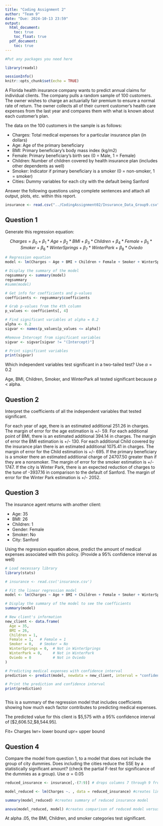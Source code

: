 ```yaml
---
title: "Coding Assignment 2"
author: "Team 9"
date: "Due: 2024-10-13 23:59"
output:
  html_document:
    toc: true
    toc_float: true
  pdf_document:
    toc: true
---
```


```r
#Put any packages you need here

library(readxl)

sessionInfo()
knitr::opts_chunk$set(echo = TRUE)


```

A Florida health insurance company wants to predict annual claims for individual clients. The company pulls a random sample of 100 customers. The owner wishes to charge an actuarially fair premium to ensure a normal rate of return. The owner collects all of their current customer’s health care expenses from the last year and compares them with what is known about each customer’s plan. 

The data on the 100 customers in the sample is as follows:

-	Charges: Total medical expenses for a particular insurance plan (in dollars)
-	Age: Age of the primary beneficiary
-	BMI: Primary beneficiary’s body mass index (kg/m2)
-	Female: Primary beneficiary’s birth sex (0 = Male, 1 = Female)
-	Children: Number of children covered by health insurance plan (includes other dependents as well)
-	Smoker: Indicator if primary beneficiary is a smoker (0 = non-smoker, 1 = smoker)
-	Cities: Dummy variables for each city with the default being Sanford

Answer the following questions using complete sentences and attach all output, plots, etc. within this report.


```r

insurance <- read.csv("../CodingAssignment02/Insurance_Data_Group9.csv")
```


## Question 1

Generate this regression equation:

$$Charges = \beta_{0}+\beta_{1}*Age+\beta_{2}*BMI+\beta_{3}*Children + \beta_{4}*Female + \beta_{5}*Smoker + \beta_{6}*WinterSprings + \beta_{7}*WinterPark + \beta_{8}*Oviedo$$

```r

# Regression equation
model <- lm(Charges ~ Age + BMI + Children + Female + Smoker + WinterSprings + WinterPark + Oviedo, data = insurance)

# Display the summary of the model
regsummary <- summary(model)
regsummary
#summ(model)

# Get info for coefficients and p-values
coefficients <- regsummary$coefficients

# Grab p-values from the 4th column
p_values <- coefficients[, 4]

# Find significant variables at alpha = 0.2
alpha <- 0.2
sigvar <- names(p_values[p_values <= alpha])

#Remove Intercept from significant variables
sigvar <- sigvar[sigvar != "(Intercept)"]

# Print significant variables
print(sigvar)
```

Which independent variables test significant in a two-tailed test? Use $\alpha = 0.2$

Age, BMI, Children, Smoker, and WinterPark all tested significant because p < alpha.


## Question 2

Interpret the coefficients of all the independent variables that tested significant.

For each year of age, there is an estimated additional 251.26 in charges. The margin of error for the age estimation is +/- 59. For each additional point of BMI, there is an estimated additional 394.14 in charges. The margin of error the BMI estimation is +/- 130. For each additional Child covered by the insurance plan there is an estimated additional 1075.41 in charges. The margin of error for the Child estimation is +/- 695. If the primary beneficiary is a smoker there an estimated additional charge of 24707.50 greater than if they are a nonsmoker. The margin of error for the smoker estimation is +/- 1747. If the city is Winter Park, there is an expected reduction of charges to the tune of -3937.16 in comparison to the default of Sanford. The margin of error for the Winter Park estimation is +/- 2052.

## Question 3

The insurance agent returns with another client:

- Age: 35
- BMI: 26
- Children: 1
- Gender: Female
- Smoker: No
- City: Sanford

Using the regression equation above, predict the amount of medical expenses associated with this policy. (Provide a 95% confidence interval as well)

```r

# Load necessary library
library(stats)

# insurance <- read.csv('insurance.csv')

# Fit the linear regression model
model <- lm(Charges ~ Age + BMI + Children + Female + Smoker + WinterSprings + WinterPark + Oviedo, data = insurance)

# Display the summary of the model to see the coefficients
summary(model)

# New client's information
new_client <- data.frame(
  Age = 35,
  BMI = 26,
  Children = 1,
  Female = 1,   # Female = 1
  Smoker = 0,   # Smoker = No
  WinterSprings = 0,  # Not in WinterSprings
  WinterPark = 0,     # Not in WinterPark
  Oviedo = 0          # Not in Oviedo
)

# Predicting medical expenses with confidence interval
prediction <- predict(model, newdata = new_client, interval = "confidence", level = 0.95)

# Print the prediction and confidence interval
print(prediction)



```
This is a summary of the regression model that includes coefficients showing how much each factor contributes to predicting medical expenses.

The predicted value for this client is $5,575 with a 95% confidence interval of [$2,606.52,$8,544.95]. 

Fit= Charges 
lwr= lower bound
upr= upper bound


## Question 4

Compare the model from question 1, to a model that does not include the group of city dummies. Does including the cities reduce the SSE by a statistically significant amount? (check the partial F-test for significance of the dummies as a group). Use $\alpha = 0.05$

```r

reduced_insurance <- insurance[,-(7:9)] # drops columns 7 through 9 from original insurance data, eliminating city dummy variables

model_reduced <- lm(Charges ~. , data = reduced_insurance) #creates linear model of data based on reduced insurance model

summary(model_reduced) #creates summary of reduced insurance model

anova(model_reduced, model) #creates comparison of reduced model versus original model including all data

```
At alpha .05, the BMI, Children, and smoker categories test significant.

